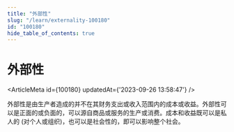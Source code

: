 ```yaml
---
title: "外部性"
slug: "/learn/externality-100180"
id: "100180"
hide_table_of_contents: true
---
```



# 外部性

<ArticleMeta id={100180} updatedAt={'2023-09-26 13:58:47'} />
<div className='border-solid border-b border-t-0 my-4 border-[var(--ifm-color-gray-300)]' />

外部性是由生产者造成的并不在其财务支出或收入范围内的成本或收益。外部性可以是正面的或负面的，可以源自商品或服务的生产或消费。成本和收益既可以是私人的 (对个人或组织)，也可以是社会性的，即可以影响整个社会。
